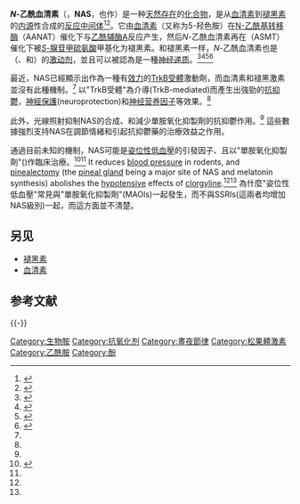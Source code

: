 {{DISPLAYTITLE:''N''-乙酰血清素}}
{{Chembox
| Verifiedfields = changed
| Watchedfields = changed
| verifiedrevid = 462257090
| Name = N-乙酰血清素<br>({{lang|en|''N''-Acetylserotonin}})
| ImageFile = N-Acetylserotonin.png
| ImageSize = 
| ImageFile2 = N-Acetylserotonin-3D-sticks.png
| IUPACName = ''N''-[2-(5-hydroxy-1''H''-indol-3-yl)ethyl]acetamide
| OtherNames = ''N''-acetyl-5-hydroxytryptamine, ''N''-acetyl-5-HT
| Section1 = {{Chembox Identifiers
|  CASNo_Ref = {{cascite|correct|CAS}}
| CASNo = 1210-83-9
|  ChEMBL_Ref = {{ebicite|correct|EBI}}
| ChEMBL = 33103
| ChEBI_Ref = {{ebicite|correct|EBI}}
| ChEBI = 17697
| PubChem = 903
|  SMILES = CC(=O)NCCC1=CNC2=C1C=C(C=C2)O
|  MeSHName = ''N''-Acetylserotonin
|  ChemSpiderID_Ref = {{chemspidercite|correct|chemspider}}
| ChemSpiderID = 879
|  InChI = 1/C12H14N2O2/c1-8(15)13-5-4-9-7-14-12-3-2-10(16)6-11(9)12/h2-3,6-7,14,16H,4-5H2,1H3,(H,13,15)
|  InChIKey = MVAWJSIDNICKHF-UHFFFAOYAX
|  StdInChI_Ref = {{stdinchicite|correct|chemspider}}
| StdInChI = 1S/C12H14N2O2/c1-8(15)13-5-4-9-7-14-12-3-2-10(16)6-11(9)12/h2-3,6-7,14,16H,4-5H2,1H3,(H,13,15)
|  StdInChIKey_Ref = {{stdinchicite|correct|chemspider}}
| StdInChIKey = MVAWJSIDNICKHF-UHFFFAOYSA-N
  }}
| Section2 = {{Chembox Properties
|  Formula = C<sub>12</sub>H<sub>14</sub>N<sub>2</sub>O<sub>2</sub>
|  MolarMass = 218.252 g/mol
|  Appearance = 
|  Density = 1.268 g/mL
|  MeltingPt = 
|  BoilingPt = 
|  Solubility = 
  }}
| Section3 = {{Chembox Hazards
|  MainHazards = 
|  FlashPt = 
|  Autoignition = 
  }}
}}

'''''N''-乙酰血清素'''（{{lang-en|''N''-Acetylserotonin}}，'''NAS'''，也作{{lang|en|normelatonin}}）是一种[[天然产物|天然存在]]的[[化合物|化合物]]，是从[[血清素|血清素]]到[[褪黑素|褪黑素]]的[[内源|内源]]性合成的[[反应中间体|反应中间体]]<ref name="pmid13795316">{{cite journal | author = AXELROD J, WEISSBACH H | title = Enzymatic O-methylation of N-acetylserotonin to melatonin | journal = Science | volume = 131 | issue = 3409 | page = 1312 | pmid = 13795316 | doi = 10.1126/science.131.3409.1312 | url = http://www.sciencemag.org/cgi/pmidlookup?view=long&pmid=13795316 | date = April 1960 | access-date = 2014-01-15 | archive-date = 2019-10-18 | archive-url = https://web.archive.org/web/20191018160801/https://science.sciencemag.org/content/131/3409/1312.long | dead-url = no }}</ref><ref name="pmid13784117">{{cite journal | author = WEISSBACH H, REDFIELD BG, AXELROD J | title = Biosynthesis of melatonin: enzymic conversion of serotonin to N-acetylserotonin | journal = Biochimica et Biophysica Acta | volume = 43 | issue = | pages = 352–3 | pmid = 13784117 | doi = 10.1016/0006-3002(60)90453-4| url = |date=September 1960}}</ref>。它由[[血清素|血清素]]（又称为5-羟色胺）在[[N-乙酰基转移酶|N-乙酰基转移酶]]（AANAT）催化下与[[乙酰辅酶A|乙酰辅酶A]]反应产生，然后''N''-乙酰血清素再在{{link-en|乙酰血清素O-甲基转移酶|Acetylserotonin O-methyltransferase}}（ASMT）催化下被[[S-腺苷甲硫氨酸|''S''-腺苷甲硫氨酸]]甲基化为褪黑素。和褪黑素一样，''N''-乙酰血清素也是{{le|褪黑素受体|melatonin receptor}}（{{le|褪黑素受体1A|Melatonin receptor 1A|MT<sub>1</sub>}}、{{le|褪黑素受体1B|Melatonin receptor 1B|MT<sub>2</sub>}}和{{le|褪黑素受体1C|Melatonin receptor 1C|MT<sub>3</sub>}}）的[[激动剂|激动剂]]，並且可以被認為是一種[[神经递质|神经递质]]。<ref name="pmid20133677">{{cite journal | author = Jang SW, Liu X, Pradoldej S, ''et al.'' | title = N-acetylserotonin activates TrkB receptor in a circadian rhythm | journal = Proceedings of the National Academy of Sciences of the United States of America | volume = 107 | issue = 8 | pages = 3876 | pmid = 20133677 | pmc = 2840510 | doi = 10.1073/pnas.0912531107 | url = http://www.pnas.org/cgi/pmidlookup?view=long&pmid=20133677 | date = February 2010 | access-date = 2014-01-15 | archive-date = 2019-10-18 | archive-url = https://web.archive.org/web/20191018160728/https://www.pnas.org/content/107/8/3876.long | dead-url = no }}</ref><ref name="pmid11261588">{{cite journal | author = Zhao H, Poon AM, Pang SF | title = Pharmacological characterization, molecular subtyping, and autoradiographic localization of putative melatonin receptors in uterine endometrium of estrous rats | journal = Life Sciences | volume = 66 | issue = 17 | pages = 1581–91 | pmid = 11261588 | doi = 10.1016/S0024-3205(00)00478-1 | url = http://linkinghub.elsevier.com/retrieve/pii/S0024320500004781 | date = March 2000 | access-date = 2014-01-15 | archive-date = 2019-01-25 | archive-url = https://web.archive.org/web/20190125073457/https://linkinghub.elsevier.com/retrieve/pii/S0024320500004781 | dead-url = no }}</ref><ref name="pmid10455277">{{cite journal | author = Nonno R, Pannacci M, Lucini V, Angeloni D, Fraschini F, Stankov BM | title = Ligand efficacy and potency at recombinant human MT2 melatonin receptors: evidence for agonist activity of some mt1-antagonists | url = https://archive.org/details/sim_british-journal-of-pharmacology_1999-07_127_5/page/1288 | journal = [[British_Journal_of_Pharmacology|British Journal of Pharmacology]] | volume = 127 | issue = 5 | pages = 1288–94 | pmid = 10455277 | pmc = 1566130 | doi = 10.1038/sj.bjp.0702658 |date=July 1999}}</ref><ref name="pmid10381796">{{cite journal | author = Paul P, Lahaye C, Delagrange P, Nicolas JP, Canet E, Boutin JA | title = Characterization of 2-[125I]iodomelatonin binding sites in Syrian hamster peripheral organs | journal = The Journal of Pharmacology and Experimental Therapeutics | volume = 290 | issue = 1 | pages = 334–40 | pmid = 10381796 | doi =  | url = http://jpet.aspetjournals.org/cgi/pmidlookup?view=long&pmid=10381796 | date = July 1999 | access-date = 2014-01-15 | archive-date = 2019-12-15 | archive-url = https://web.archive.org/web/20191215052614/http://jpet.aspetjournals.org/cgi/pmidlookup?view=long&pmid=10381796 | dead-url = no }}</ref>

最近，NAS已經顯示出作為一種有[[效力（藥理學）|效力]]的[[TrkB受體|TrkB受體]]激動劑，而血清素和褪黑激素並沒有此種機制。<ref name="pmid20133677" /> 以"TrkB受體"為介導(TrkB-mediated)而產生出強勁的[[抗抑郁药|抗抑鬱]]，[[神經保護|神經保護]](neuroprotection)和[[神经营养因子|神经营养因子]]等效果。<ref name="pmid20133677" /> 

此外，光線照射抑制NAS的合成、和減少單胺氧化抑製劑的抗抑鬱作用。<ref name="pmid20133677" /> 這些數據強烈支持NAS在調節情緒和引起抗抑鬱藥的治療效益之作用。

通過目前未知的機制，NAS可能是[[姿位性低血壓|姿位性低血壓]]的引發因子、且以"單胺氧化抑製劑"({{lang|en|MAOIs}})作臨床治療。<ref name="pmid9503569">{{cite journal | author = Oxenkrug GF | title = [N-acetylserotonin and hypotensive effect of MAO-A inhibitors] | language = ru | journal = Voprosy Meditsinskoi Khimii | volume = 43 | issue = 6 | pages = 522–6 | year = 1997 | pmid = 9503569 | doi = | url = }}</ref><ref name="pmid10591054" /> It reduces [[blood_pressure|blood pressure]] in rodents, and [[pinealectomy|pinealectomy]] (the [[pineal_gland|pineal gland]] being a major site of NAS and melatonin synthesis) abolishes the [[hypotensive|hypotensive]] effects of [[clorgyline|clorgyline]].<ref name="pmid9503569" /><ref name="pmid10591054" /> 為什麼"姿位性低血壓"常見與"單胺氧化抑製劑"(MAOIs)一起發生，而不與SSRIs(這兩者均增加NAS級別)一起，而這方面並不清楚。

== 另见 ==
* [[褪黑素|褪黑素]]
* [[血清素|血清素]]

== 参考文献 ==
{{Reflist|2}}
{{-}}
{{神经递质}}
{{抗氧化剂}}
{{Melatonergics}}
{{色胺}}
{{Neurotransmitter metabolism intermediates}}

{{DEFAULTSORT:Acetylserotonin, N-}}

[[Category:生物胺|Category:生物胺]]
[[Category:抗氧化剂|Category:抗氧化剂]]
[[Category:晝夜節律|Category:晝夜節律]]
[[Category:松果體激素|Category:松果體激素]]
[[Category:乙酰胺|Category:乙酰胺]]
[[Category:酚|Category:酚]]